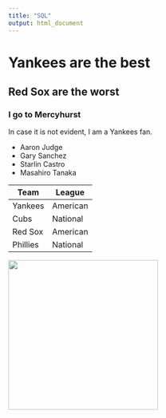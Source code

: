 ```yaml
---
title: "SQL"
output: html_document
---
```


# Yankees are the best
## Red Sox are the worst
### I go to Mercyhurst

In case it is not evident, I am a Yankees fan.

* Aaron Judge
* Gary Sanchez
* Starlin Castro
* Masahiro Tanaka

Team | League
---|---
Yankees | American
Cubs | National
Red Sox | American
Phillies | National

<img src="DerekJeter.jpg" width ="300" />
